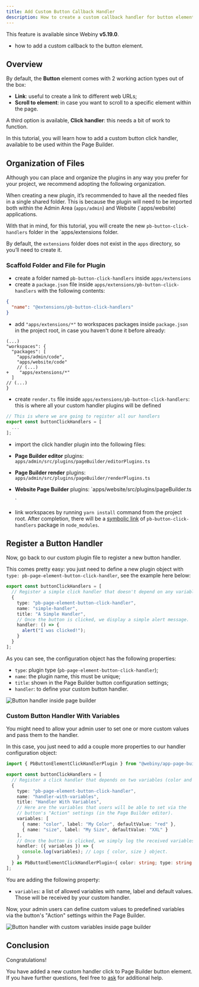 ```yaml
---
title: Add Custom Button Callback Handler
description: How to create a custom callback handler for button element.
---
```



<!-- Include this when needed (e.g. when explaining a feature that was introduced in a specific Webiny version) -->

<Alert type="info" title="Can I Use This?">

This feature is available since Webiny **v5.19.0**.

</Alert>

<!-- Always include this section on top of the page. -->

<Alert type="success" title="What You’ll Learn">

- how to add a custom callback to the button element.

</Alert>

## Overview

By default, the **Button** element comes with 2 working action types out of the box:

- **Link**: useful to create a link to different web URLs;
- **Scroll to element**: in case you want to scroll to a specific element within the page.

A third option is available, **Click handler**: this needs a bit of work to function.

In this tutorial, you will learn how to add a custom button click handler, available to be used within the Page Builder.

## Organization of Files

Although you can place and organize the plugins in any way you prefer for your project, we recommend adopting the following organization.

When creating a new plugin, it’s recommended to have all the needed files in a single shared folder. This is because the plugin will need to be imported both within the Admin Area (`apps/admin`) and Website (`apps/website) applications.

With that in mind, for this tutorial, you will create the new `pb-button-click-handlers` folder in the `apps/extensions folder.

<Alert type="info">

By default, the `extensions` folder does not exist in the `apps` directory, so you’ll need to create it.

</Alert>

### Scaffold Folder and File for Plugin

- create a folder named `pb-button-click-handlers` inside `apps/extensions`
- create a `package.json` file inside `apps/extensions/pb-button-click-handlers` with the following contents:

```json apps/extensions/pb-button-click-handlers/package.json
{
  "name": "@extensions/pb-button-click-handlers"
}
```

- add `"apps/extensions/*"` to workspaces packages inside `package.json` in the project root, in case you haven't done it before already:

```diff-js {project-root}/package.json
(...)
"workspaces": {
  "packages": [
    "apps/admin/code",
    "apps/website/code"
    // (...)
+    "apps/extensions/*"
  ]
// (...)
}
```

- create `render.ts` file inside `apps/extensions/pb-button-click-handlers`: this is where all your custom handler plugins will be defined

```ts apps/extensions/pb-button-click-handlers/editor.ts
// This is where we are going to register all our handlers
export const buttonClickHandlers = [
  ...
];
```

- import the click handler plugin into the following files:
- **Page Builder editor** plugins: `apps/admin/src/plugins/pageBuilder/editorPlugins.ts`
- **Page Builder render** plugins: `apps/admin/src/plugins/pageBuilder/renderPlugins.ts`
- **Website Page Builder** plugins: `apps/website/src/plugins/pageBuilder.ts

  `
- link workspaces by running `yarn install` command from the project root. After completion, there will be a [symbolic link](https://en.wikipedia.org/wiki/Symbolic_link) of `pb-button-click-handlers` package in `node_modules`.

## Register a Button Handler

Now, go back to our custom plugin file to register a new button handler.

This comes pretty easy: you just need to define a new plugin object with `type: pb-page-element-button-click-handler`, see the example here below:

```ts apps/extensions/pb-button-click-handlers/editor.ts
export const buttonClickHandlers = [
  // Register a simple click handler that doesn't depend on any variables.
  {
    type: "pb-page-element-button-click-handler",
    name: "simple-handler",
    title: "A Simple Handler",
    // Once the button is clicked, we display a simple alert message.
    handler: () => {
      alert("I was clicked!");
    }
  }
];
```

As you can see, the configuration object has the following properties:

- `type`: plugin type (`pb-page-element-button-click-handler`);
- `name`: the plugin name, this must be unique;
- `title`: shown in the Page Builder button configuration settings;
- `handler`: to define your custom button handler.

![Button handler inside page builder](./assets/customize-button-callback-handler/01-button-handler-simple.png)

### Custom Button Handler With Variables

You might need to allow your admin user to set one or more custom values and pass them to the handler.

In this case, you just need to add a couple more properties to our handler configuration object:

```ts apps/extensions/pb-button-click-handlers/editor.ts
import { PbButtonElementClickHandlerPlugin } from "@webiny/app-page-builder/types";

export const buttonClickHandlers = [
  // Register a click handler that depends on two variables (color and size).
  {
    type: "pb-page-element-button-click-handler",
    name: "handler-with-variables",
    title: "Handler With Variables",
    // Here are the variables that users will be able to set via the
    // button's "Action" settings (in the Page Builder editor).
    variables: [
      { name: "color", label: "My Color", defaultValue: "red" },
      { name: "size", label: "My Size", defaultValue: "XXL" }
    ],
    // Once the button is clicked, we simply log the received variables.
    handler: ({ variables }) => {
      console.log(variables); // Logs { color, size } object.
    }
  } as PbButtonElementClickHandlerPlugin<{ color: string; type: string }>
];
```

You are adding the following property:

- `variables`: a list of allowed variables with name, label and default values. Those will be received by your custom handler.

Now, your admin users can define custom values to predefined variables via the button's "Action" settings within the Page Builder.

![Button handler with custom variables inside page builder](./assets//customize-button-callback-handler/02-button-handler-variables.png)

## Conclusion

Congratulations!

You have added a new custom handler click to Page Builder button element.
If you have further questions, feel free to [ask](https://www.webiny.com/slack/) for additional help.
